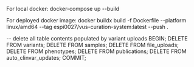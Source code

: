 For local docker:
docker-compose up --build

For deployed docker image:
docker buildx build -f Dockerfile --platform linux/amd64 --tag espi0027/vus-curation-system:latest --push .


-- delete all table contents populated by variant uploads
BEGIN;
DELETE FROM variants;
DELETE FROM samples;
DELETE FROM file_uploads;
DELETE FROM phenotypes;
DELETE FROM publications;
DELETE FROM auto_clinvar_updates;
COMMIT;
